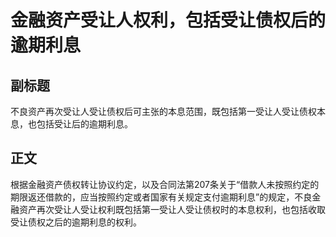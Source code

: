 # 金融资产受让人权利，包括受让债权后的逾期利息
## 副标题
不良资产再次受让人受让债权后可主张的本息范围，既包括第一受让人受让债权本息，也包括受让后的逾期利息。
## 正文
根据金融资产债权转让协议约定，以及合同法第207条关于“借款人未按照约定的期限返还借款的，应当按照约定或者国家有关规定支付逾期利息”的规定，不良金融资产再次受让人受让权利既包括第一受让人受让债权时的本息权利，也包括收取受让债权之后的逾期利息的权利。